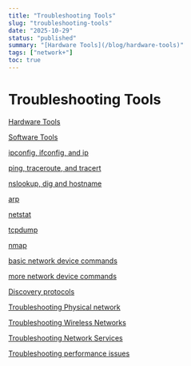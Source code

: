 ```yaml
---
title: "Troubleshooting Tools"
slug: "troubleshooting-tools"
date: "2025-10-29"
status: "published"
summary: "[Hardware Tools](/blog/hardware-tools)"
tags: ["network+"]
toc: true
---
```


# Troubleshooting Tools

[Hardware Tools](/blog/hardware-tools)

[Software Tools](/blog/software-tools)

[ipconfig, ifconfig, and ip](/blog/ipconfig-ifconfig-and-ip)

[ping, traceroute, and tracert](/blog/ping-traceroute-and-tracert)

[nslookup, dig and hostname](/blog/nslookup-dig-and-hostname)

[arp](/blog/arp)

[netstat ](/blog/netstat)

[tcpdump](/blog/tcpdump)

[nmap](/blog/nmap)

[basic network device commands](/blog/basic-network-device-commands)

[more network device commands ](/blog/more-network-device-commands)

[Discovery protocols](/blog/discovery-protocols)

[Troubleshooting Physical network](/blog/troubleshooting-physical-network)

[Troubleshooting Wireless Networks ](/blog/troubleshooting-wireless-networks)

[Troubleshooting Network Services ](/blog/troubleshooting-network-services)

[Troubleshooting performance issues ](/blog/troubleshooting-performance-issues)

